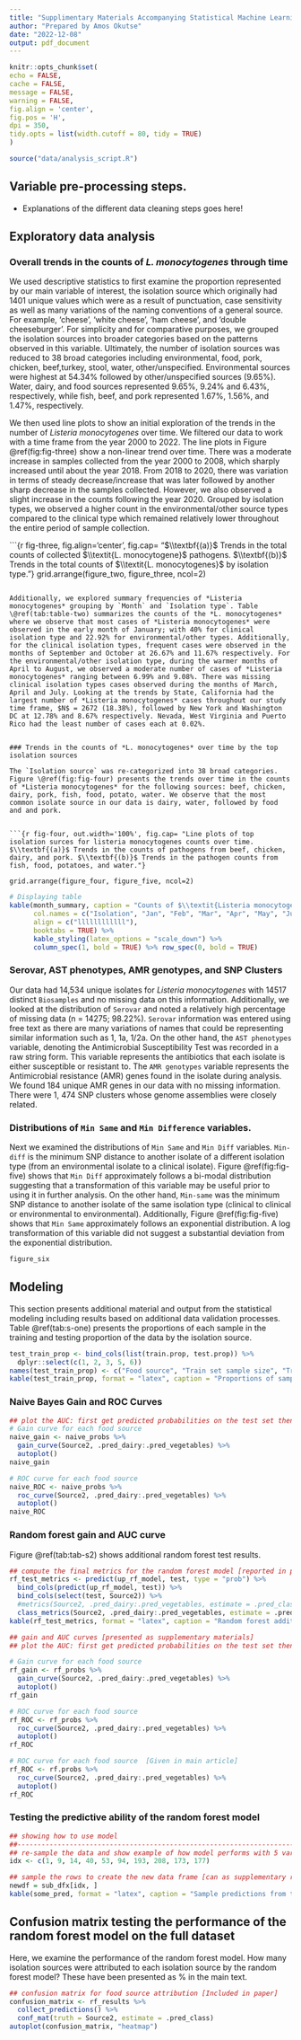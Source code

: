 ```yaml
---
title: "Supplimentary Materials Accompanying Statistical Machine Learning Methods for Source Attribution"
author: "Prepared by Amos Okutse"
date: "2022-12-08"
output: pdf_document
---
```

```r
knitr::opts_chunk$set(
echo = FALSE,
cache = FALSE,
message = FALSE,
warning = FALSE,
fig.align = 'center',
fig.pos = 'H',
dpi = 350,
tidy.opts = list(width.cutoff = 80, tidy = TRUE)
)
```

```r
source("data/analysis_script.R")
```


## Variable pre-processing steps.


- Explanations of the different data cleaning steps goes here! 


## Exploratory data analysis {#eda}

### Overall trends in the counts of *L. monocytogenes* through time

We used descriptive statistics to first examine the proportion represented by our main variable of interest, the isolation source which originally had 1401 unique values which were as a result of punctuation, case sensitivity as well as many variations of the naming conventions of a general source. For example, 'cheese', 'white cheese', 'ham cheese', and 'double cheeseburger'. For simplicity and for comparative purposes, we grouped the isolation sources into broader categories based on the patterns observed in this variable. Ultimately, the number of isolation sources was reduced to 38 broad categories including environmental, food, pork, chicken, beef,turkey, stool, water, other/unspecified. Environmental sources were highest at 54.34% followed by other/unspecified sources (9.65%). Water, dairy, and food sources represented 9.65%, 9.24% and 6.43%, respectively, while fish, beef, and pork represented 1.67%, 1.56%, and 1.47%, respectively.

We then used line plots to show an initial exploration of the trends in the number of *Listeria monocytogenes* over time. We filtered our data to work with a time frame from the year 2000 to 2022. The line plots in Figure \@ref(fig:fig-three) show a non-linear trend over time. There was a moderate increase in samples collected from the year 2000 to 2008, which sharply increased until about the year 2018. From 2018 to 2020, there was variation in terms of steady decrease/increase that was later followed by another sharp decrease in the samples collected. However, we also observed a slight increase in the counts following the year 2020. Grouped by isolation types, we observed a higher count in the environmental/other source types compared to the clinical type which remained relatively lower throughout the entire period of sample collection.

```{r fig-three, fig.align='center', fig.cap= "$\\textbf{(a)}$ Trends in the total counts of collected $\\textit{L. monocytogene}$ pathogens. $\\textbf{(b)}$ Trends in the total counts of $\\textit{L. monocytogenes}$ by isolation type."}
grid.arrange(figure_two, figure_three, ncol=2)

```

Additionally, we explored summary frequencies of *Listeria monocytogenes* grouping by `Month` and `Isolation type`. Table \@ref(tab:table-two) summarizes the counts of the *L. monocytogenes* where we observe that most cases of *Listeria monocytogenes* were observed in the early month of January; with 40% for clinical isolation type and 22.92% for environmental/other types. Additionally, for the clinical isolation types, frequent cases were observed in the months of September and October at 26.67% and 11.67% respectively. For the environmental/other isolation type, during the warmer months of April to August, we observed a moderate number of cases of *Listeria monocytogenes* ranging between 6.99% and 9.08%. There was missing clinical isolation types cases observed during the months of March, April and July. Looking at the trends by State, California had the largest number of *Listeria monocytogenes* cases throughout our study time frame, $N$ = 2672 (18.38%), followed by New York and Washington DC at 12.78% and 8.67% respectively. Nevada, West Virginia and Puerto Rico had the least number of cases each at 0.02%.


### Trends in the counts of *L. monocytogenes* over time by the top isolation sources

The `Isolation source` was re-categorized into 38 broad categories. Figure \@ref(fig:fig-four) presents the trends over time in the counts of *Listeria monocytogenes* for the following sources: beef, chicken, dairy, pork, fish, food, potato, water. We observe that the most common isolate source in our data is dairy, water, followed by food and and pork. 


```{r fig-four, out.width='100%', fig.cap= "Line plots of top isolation surces for listeria monocytogenes counts over time. $\\textbf{(a)}$ Trends in the counts of pathogens from beef, chicken, dairy, and pork. $\\textbf{(b)}$ Trends in the pathogen counts from fish, food, potatoes, and water."}

grid.arrange(figure_four, figure_five, ncol=2)

```

```r
# Displaying table
kable(month_summary, caption = "Counts of $\\textit{Listeria monocytogenes}$ by month",
      col.names = c("Isolation", "Jan", "Feb", "Mar", "Apr", "May", "Jun", "Jul", "Aug", "Sep", "Oct", "Nov", "Dec"),
      align = c("llllllllllll"),
      booktabs = TRUE) %>%
      kable_styling(latex_options = "scale_down") %>%
      column_spec(1, bold = TRUE) %>% row_spec(0, bold = TRUE)
```


### Serovar, AST phenotypes, AMR genotypes, and SNP Clusters

Our data had 14,534 unique isolates for *Listeria monocytogenes* with 14517 distinct `Biosamples` and no missing data on this information. Additionally, we looked at the distribution of `Serovar` and noted a relatively high percentage of missing data (n = 14275; 98.22%). `Serovar` information was entered using free text as there are many variations of names that could be representing similar information such as 1, 1a, 1/2a. On the other hand, the `AST phenotypes` variable, denoting the Antimicrobial Susceptibility Test was recorded in a raw string form. This variable represents the antibiotics that each isolate is either susceptible or resistant to. The `AMR genotypes` variable represents the Antimicrobial resistance (AMR) genes found in the isolate during analysis. We found 184 unique AMR genes in our data with no missing information. There were 1, 474 SNP clusters whose genome assemblies were closely related.

### Distributions of `Min Same` and `Min Difference` variables.

Next we examined the distributions of `Min Same` and `Min Diff` variables. `Min-diff` is the minimum SNP distance to another isolate of a different isolation type (from an environmental isolate to a clinical isolate). Figure \@ref(fig:fig-five) shows that `Min Diff` approximately follows a bi-modal distribution suggesting that a transformation of this variable may be useful prior to using it in further analysis. On the other hand, `Min-same` was the minimum SNP distance to another isolate of the same isolation type (clinical to clinical or environmental to environmental). Additionally, Figure \@ref(fig:fig-five) shows that `Min Same` approximately follows an exponential distribution. A log transformation of this variable did not suggest a substantial deviation from the exponential distribution.

```r
figure_six
```


## Modeling

This section presents additional material and output from the statistical modeling including results based on additional data validation processes.
Table \@ref(tab:s-one) presents the proportions of each sample in the training and testing proportion of the data by the isolation source.

```r
test_train_prop <- bind_cols(list(train.prop, test.prop)) %>% 
  dplyr::select(c(1, 2, 3, 5, 6))
names(test_train_prop) <- c("Food source", "Train set sample size", "Train set proportion", "Test set sample size", "Test set proportion" )
kable(test_train_prop, format = "latex", caption = "Proportions of sample from each isolation source in the derivation and validation datasets", booktabs = TRUE, digits = 4)
```

### Naive Bayes Gain and ROC Curves

```r
## plot the AUC: first get predicted probabilities on the test set then use these for the plot for each potential food source
# Gain curve for each food source
naive_gain <- naive_probs %>%
  gain_curve(Source2, .pred_dairy:.pred_vegetables) %>%
  autoplot()
naive_gain
```



```r
# ROC curve for each food source
naive_ROC <- naive_probs %>%
  roc_curve(Source2, .pred_dairy:.pred_vegetables) %>%
  autoplot()
naive_ROC
```

### Random forest gain and AUC curve 

Figure \@ref(tab:tab-s2) shows additional random forest test results.

```r
## compute the final metrics for the random forest model [reported in paper]
rf_test_metrics <- predict(up_rf_model, test, type = "prob") %>%
  bind_cols(predict(up_rf_model, test)) %>%
  bind_cols(select(test, Source2)) %>%
  #metrics(Source2, .pred_dairy:.pred_vegetables, estimate = .pred_class)
  class_metrics(Source2, .pred_dairy:.pred_vegetables, estimate = .pred_class)
kable(rf_test_metrics, format = "latex", caption = "Random forest additional test results", booktabs = TRUE, digits = 4)
```




```r

## gain and AUC curves [presented as supplementary materials]
## plot the AUC: first get predicted probabilities on the test set then use these for the plot for each potential food source

# Gain curve for each food source
rf_gain <- rf_probs %>%
  gain_curve(Source2, .pred_dairy:.pred_vegetables) %>%
  autoplot()
rf_gain
```



```r

# ROC curve for each food source
rf_ROC <- rf_probs %>%
  roc_curve(Source2, .pred_dairy:.pred_vegetables) %>%
  autoplot()
rf_ROC
```




```r

# ROC curve for each food source  [Given in main article]
rf_ROC <- rf.probs %>%
  roc_curve(Source2, .pred_dairy:.pred_vegetables) %>%
  autoplot()
rf_ROC
```


### Testing the predictive ability of the random forest model

```r
## showing how to use model
##-----------------------------------------------------------------------------
## re-sample the data and show example of how model performs with 5 variables
idx <- c(1, 9, 14, 40, 53, 94, 193, 208, 173, 177)

## sample the rows to create the new data frame [can as supplementary results]
newdf = sub_dfx[idx, ]
kable(some_pred, format = "latex", caption = "Sample predictions from the random forest classification model", booktabs = TRUE)
```

## Confusion matrix testing the performance of the random forest model on the full dataset

Here, we examine the performance of the random forest model. How many isolation sources were attributed to each isolation source by the random forest model? These have been presented as % in the  main text.

```r

## confusion matrix for food source attribution [Included in paper]
confusion_matrix <- rf_results %>% 
  collect_predictions() %>% 
  conf_mat(truth = Source2, estimate = .pred_class)
autoplot(confusion_matrix, "heatmap")
```


